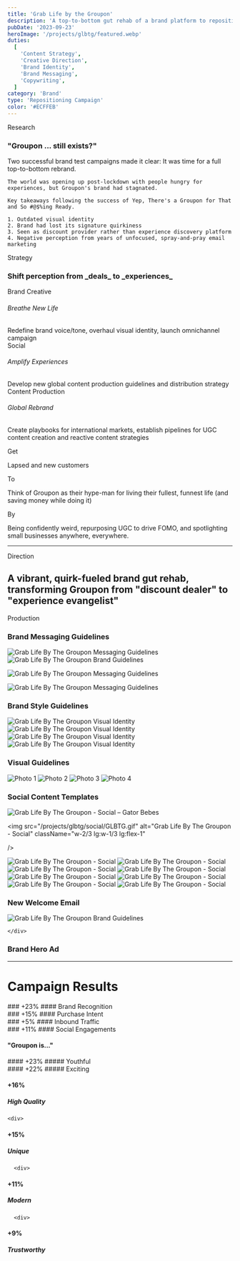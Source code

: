 ```yaml
---
title: 'Grab Life by the Groupon'
description: 'A top-to-bottom gut rehab of a brand platform to reposition Groupon from a discount provider to a discovery portal for life-changing experiences.'
pubDate: '2023-09-23'
heroImage: '/projects/glbtg/featured.webp'
duties:
  [
    'Content Strategy',
    'Creative Direction',
    'Brand Identity',
    'Brand Messaging',
    'Copywriting',
  ]
category: 'Brand'
type: 'Repositioning Campaign'
color: '#ECFFEB'
---
```



<TwoColumn>
  <div slot="left">
    <eyebrow>Research</eyebrow>
    <h3>"Groupon ... still exists?"</h3>
  </div>
  <div slot="right" class="prose">
    Two successful brand test campaigns made it clear: It was time for a full top-to-bottom rebrand.

    The world was opening up post-lockdown with people hungry for experiences, but Groupon's brand had stagnated.

    Key takeaways following the success of Yep, There's a Groupon for That and So #@$%ing Ready.

    1. Outdated visual identity
    2. Brand had lost its signature quirkiness
    3. Seen as discount provider rather than experience discovery platform
    4. Negative perception from years of unfocused, spray-and-pray email marketing

  </div>
</TwoColumn>

<TwoColumn>
  <div slot="left">
    <eyebrow>Strategy</eyebrow>
    <h3>Shift perception from _deals_ to _experiences_</h3>
  </div>

  <div slot="right" class="lg:col-span-1 text-dominoivory">
    <div class="border-l-3 border-dominoivory/30 border-dotted space-y-2 lg:space-y-4">
      <div class="flex flex-col ml-4">
        <eyebrow class="basis-full">Brand Creative</eyebrow>
        <h6 class="uppercase">Breathe New Life</h6>
          Redefine brand voice/tone, overhaul visual identity, launch omnichannel
          campaign
      </div>
      <div class="flex flex-col ml-4">
        <eyebrow class="basis-full">Social</eyebrow>
        <h6 class="uppercase">Amplify Experiences</h6>
           Develop new global content production guidelines and distribution
          strategy
      </div>
            <div class="flex flex-col p-4">
        <eyebrow class="basis-full">Content Production</eyebrow>
        <h6 class="uppercase">Global Rebrand</h6>
        Create playbooks for international markets, establish pipelines for
         UGC content creation and reactive content
          strategies
      </div>
      </div>
      </div>
</TwoColumn>

<div class="flex flex-wrap gap-4 mb-12">

<div class="w-full lg:flex-1 text-sm p-4">
  <p class="text-2xl font-bold text-dominoivory uppercase">Get</p>
  Lapsed and new customers
</div>

<div class="w-full lg:flex-1 text-sm p-4">
  <p class="text-2xl font-bold text-dominoivory uppercase">To</p>
  Think of Groupon as their hype-man for living their fullest, funnest life (and
  saving money while doing it)
</div>

  <div class="w-full lg:flex-1 text-sm p-4">
    <p class="text-2xl font-bold text-dominoivory uppercase">By</p>
      Being confidently weird, repurposing UGC to drive FOMO, and spotlighting small
      businesses anywhere, everywhere.
  </div>
</div>

<hr />
<div class="col-span-5 my-12 p-4">
  <eyebrow>Direction</eyebrow>
  <h2>
    A vibrant, quirk-fueled brand gut rehab, transforming Groupon from "discount
    dealer" to "experience evangelist"
  </h2>
</div>

<div class="uppercase text-sm text-dominoivory/40 mt-24">Production</div>

<h3 class="mb-12">Brand Messaging Guidelines</h3>

<div class="grid lg:grid-cols-2 justify-center items-center gap-4">

<img
  src="/projects/glbtg/messaging/1.png"
  alt="Grab Life By The Groupon Messaging Guidelines"
  className="w-full"
/>
<img
  src="/projects/glbtg/messaging/tone1.png"
  alt="Grab Life By The Groupon Brand Guidelines"
  className="w-full rounded-md shadow-lg"
/>

<img
  src="/projects/glbtg/messaging/2.png"
  alt="Grab Life By The Groupon Messaging Guidelines"
  className="w-full"
/>

<img
  src="/projects/glbtg/messaging/4.png"
  alt="Grab Life By The Groupon Messaging Guidelines"
  className="w-full"
/>
    </div>

<h3 class="my-12">Brand Style Guidelines</h3>

<div class="grid lg:grid-cols-2 justify-center items-center gap-4">

<img
  src="/projects/glbtg/visual/2.jpg"
  alt="Grab Life By The Groupon Visual Identity"
  className="w-full"
/>
<img
  src="/projects/glbtg/visual/3.jpg"
  alt="Grab Life By The Groupon Visual Identity"
  className="w-full"
/>
<img
  src="/projects/glbtg/visual/4.jpg"
  alt="Grab Life By The Groupon Visual Identity"
  className="w-full"
/>
<img
  src="/projects/glbtg/visual/1.jpg"
  alt="Grab Life By The Groupon Visual Identity"
  className="w-full"
/>
</div>

<h3 class="my-12">Visual Guidelines</h3>
<div class="grid lg:grid-cols-2 justify-center items-center gap-4">
  <img src="/projects/glbtg/content/1.png" alt="Photo 1" className="w-full" />
  <img src="/projects/glbtg/content/2.png" alt="Photo 2" className="w-full" />
  <img src="/projects/glbtg/content/3.png" alt="Photo 3" className="w-full" />
  <img src="/projects/glbtg/content/4.png" alt="Photo 4" className="w-full" />
</div>
<div className="flex gap-4 p-4"></div>

<h3 class="my-12">Social Content Templates</h3>

<div class="flex flex-col md:flex-row md:flex-wrap gap-4 p-4 w-full items-center justify-between">

<img
  src="/projects/glbtg/social/gator-bebes.gif"
  alt="Grab Life By The Groupon - Social – Gator Bebes"
  className="w-2/3 lg:w-1/3 lg:flex-1"
/>

  <img
    src="/projects/glbtg/social/GLBTG.gif"
    alt="Grab Life By The Groupon - Social"
    className="w-2/3 lg:w-1/3 lg:flex-1"

/>

  <img
    src="/projects/glbtg/social/crazy-aunts.gif"
    alt="Grab Life By The Groupon - Social"
    className="w-2/3 lg:w-1/3 lg:flex-1"
  />
  <img
    src="/projects/glbtg/social/fishy-frens.gif"
    alt="Grab Life By The Groupon - Social"
     className="w-2/3 lg:w-1/3 lg:flex-1"
  />
  <img
    src="/projects/glbtg/social/GLBTG2.gif"
    alt="Grab Life By The Groupon - Social"
    className="w-2/3 lg:w-1/3 lg:flex-1"
  />
  <img
    src="/projects/glbtg/social/weeeeeee.gif"
    alt="Grab Life By The Groupon - Social"
    className="w-2/3 lg:w-1/3 lg:flex-1"
  />
  <img
    src="/projects/glbtg/social/ziplining.gif"
    alt="Grab Life By The Groupon - Social"
    className="w-2/3 lg:w-1/3 lg:flex-1"
  />
  <img
    src="/projects/glbtg/social/1.gif"
    alt="Grab Life By The Groupon - Social"
    className="w-2/3 lg:w-1/3 lg:flex-1"
  />
  <img
    src="/projects/glbtg/social/2.png"
    alt="Grab Life By The Groupon - Social"
    className="w-2/3 lg:w-1/3 lg:flex-1"
  />
  <img
    src="/projects/glbtg/social/3.webp"
    alt="Grab Life By The Groupon - Social"
    className="w-2/3 lg:w-1/3 lg:flex-1"
  />
</div>

<h3 class="my-12">New Welcome Email</h3>

<div className="w-1/2 gap-4 p-4 mx-auto">

<img
  src="/projects/glbtg/email/1.gif"
  alt="Grab Life By The Groupon Brand Guidelines"
  className="w-full rounded-md shadow-lg"
/>

    </div>

<h3 class="my-12">Brand Hero Ad</h3>

<YouTube id="mW44RkdC8oA" class="mx-auto" />

<hr class="my-12" />

<div class="border-dotted border-dominoivory/40 border-2 p-4">

<div class="flex flex-col p-6 text-shadow-lg mt-8">
<h1>Campaign Results</h1>

<div class="flex flex-col lg:flex-wrap lg:flex-row gap-8 p-12 text-center mx-auto">
  <div class="w-full text-sm">
    ### +23%
    #### Brand Recognition
  </div>

<div class="w-full text-sm">
### +15% 
#### Purchase Intent
</div>

<div class="w-full text-sm">
### +5% 
#### Inbound Traffic
</div>

  <div class="w-full text-sm">
    ### +11%
    #### Social Engagements
  </div>
</div>

</div>

<h4 class="text-left ml-12 italic">"Groupon is..."</h4>

 <div class="grid grid-cols-2 gap-8 p-12 text-center">

<div>
#### +23%
##### Youthful
</div>

<div>
#### +22%
##### Exciting
</div>
    <div>

#### +16%

##### High Quality

  </div>

    <div>

#### +15%

##### Unique

  </div>

      <div>

#### +11%

##### Modern

  </div>

      <div>

#### +9%

##### Trustworthy

  </div>

</div>

</div>
